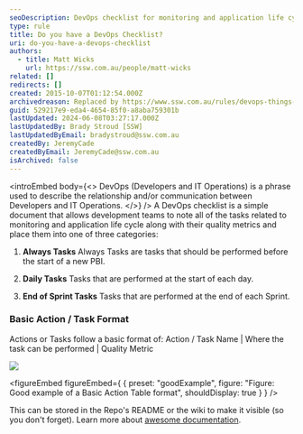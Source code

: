 ```yaml
---
seoDescription: DevOps checklist for monitoring and application life cycle management, ensuring quality metrics are tracked across three categories - Always Tasks, Daily Tasks, and End of Sprint Tasks.
type: rule
title: Do you have a DevOps Checklist?
uri: do-you-have-a-devops-checklist
authors:
  - title: Matt Wicks
    url: https://ssw.com.au/people/matt-wicks
related: []
redirects: []
created: 2015-10-07T01:12:54.000Z
archivedreason: Replaced by https://www.ssw.com.au/rules/devops-things-to-measure
guid: 529217e9-eda4-4654-85f0-a8aba759301b
lastUpdated: 2024-06-08T03:27:17.000Z
lastUpdatedBy: Brady Stroud [SSW]
lastUpdatedByEmail: bradystroud@ssw.com.au
createdBy: JeremyCade
createdByEmail: JeremyCade@ssw.com.au
isArchived: false
---
```


<introEmbed
  body={<>
DevOps (Developers and IT Operations) is a phrase used to describe the relationship and/or communication between Developers and IT Operations.
  </>}
/>
A DevOps checklist is a simple document that allows development teams to note all of the tasks related to monitoring and application life cycle along with their quality metrics and place them into one of three categories:

1. **Always Tasks**
   Always Tasks are tasks that should be performed before the start of a new PBI.

2. **Daily Tasks**
   Tasks that are performed at the start of each day.

3. **End of Sprint Tasks**
   Tasks that are performed at the end of each Sprint.

### Basic Action / Task Format

Actions or Tasks follow a basic format of: Action / Task Name | Where the task can be performed | Quality Metric

![](/uploads/rules/do-you-have-a-devops-checklist/Action-Table.png)

<figureEmbed figureEmbed={ {
  preset: "goodExample",
  figure: "Figure: Good example of a Basic Action Table format",
  shouldDisplay: true
} } />


This can be stored in the Repo's README or the wiki to make it visible (so you don't forget). Learn more about [awesome documentation](/awesome-documentation/).

